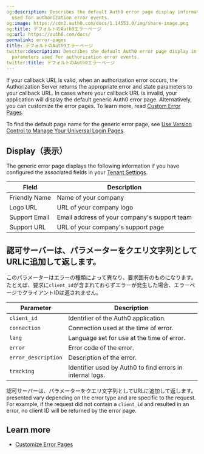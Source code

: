 ```yaml
---
og:description: Describes the default Auth0 error page display information and parameters
  used for authorization error events.
og:image: https://cdn2.auth0.com/docs/1.14553.0/img/share-image.png
og:title: デフォルトのAuth0エラーページ
og:url: https://auth0.com/docs/
permalink: error-pages
title: デフォルトのAuth0エラーページ
twitter:description: Describes the default Auth0 error page display information and
  parameters used for authorization error events.
twitter:title: デフォルトのAuth0エラーページ
---
```


If your callback URL is valid, when an authorization error occurs, the <Tooltip tip="Authorization Server: Centralized server that contributes to defining the boundaries of a user’s access. For example, your authorization server can control the data, tasks, and features available to a user." cta="View Glossary" href="/docs/glossary?term=Authorization+Server">Authorization Server</Tooltip> returns the appropriate error and state parameters to your callback URL. In cases where your callback URL is invalid, your application will display the default generic Auth0 error page. Alternatively, you can customize the error pages. To learn more, read [Custom Error Pages](/docs/customize/login-pages/custom-error-pages).

To find the default page name for the generic error page, see [Use Version Control to Manage Your Universal Login Pages](/docs/customize/login-pages/classic-login/version-control).

## Display（表示）

The generic error page displays the following information if you have configured the associated fields in your [Tenant Settings](https://manage.auth0.com/#/tenant/).

<table class="table"><thead>
<tr>
<th>Field</th>
<th>Description</th>
</tr>
</thead>
<tbody>
<tr>
<td>Friendly Name</td>
<td>Name of your company</td>
</tr>
<tr>
<td>Logo URL</td>
<td>URL of your company logo</td>
</tr>
<tr>
<td>Support Email</td>
<td>Email address of your company's support team</td>
</tr>
<tr>
<td>Support URL</td>
<td>URL of your company's support page</td>
</tr>
</tbody>
</table>

## 認可サーバーは、パラメーターをクエリ文字列としてURLに追加して返します。

このパラメーターはエラーの種類によって異なり、要求固有のものになります。たとえば、要求に`client_id`が含まれておらずエラーが発生した場合、エラーページでクライアントIDは返されません。

<table class="table"><thead>
<tr>
<th><strong>Parameter</strong></th>
<th><strong>Description</strong></th>
</tr>
</thead>
<tbody>
<tr>
<td><code>client_id</code></td>
<td>Identifier of the Auth0 application.</td>
</tr>
<tr>
<td><code>connection</code></td>
<td>Connection used at the time of error.</td>
</tr>
<tr>
<td><code>lang</code></td>
<td>Language set for use at the time of error.</td>
</tr>
<tr>
<td><code>error</code></td>
<td>Error code of the error.</td>
</tr>
<tr>
<td><code>error_description</code></td>
<td>Description of the error.</td>
</tr>
<tr>
<td><code>tracking</code></td>
<td>Identifier used by Auth0 to find errors in internal logs.</td>
</tr>
</tbody>
</table>

認可サーバーは、パラメーターをクエリ文字列としてURLに追加して返します。 presented vary depending on the error type and are specific to the request. For example, if the request did not contain a `client_id` and resulted in an error, no <Tooltip tip="Client ID: Identification value given to your registered resource from Auth0." cta="View Glossary" href="/docs/glossary?term=client+ID">client ID</Tooltip> will be returned by the error page.

## Learn more

* [Customize Error Pages](/docs/customize/login-pages/custom-error-pages)